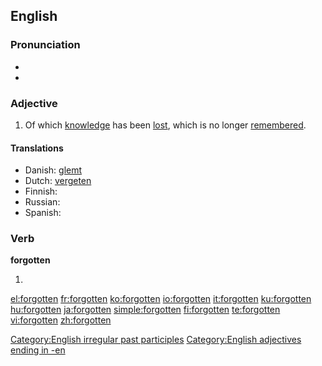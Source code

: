 ==English==

===Pronunciation===
* {{IPA|/'foɻgɒtən/}}
* {{audio|en-us-forgotten.ogg|Audio (US)}}

===Adjective===
{{en-adj}}

# Of which [[knowledge]] has been [[lost]], which is no longer [[remember]]ed.

====Translations====
* Danish: [[glemt]]
* Dutch: [[vergeten]]
* Finnish: {{t-|fi|unohdettu}}
* Russian: {{t|ru|забытый|tr=zabýtyj|sc=Cyrl}}
* Spanish: {{t-|es|olvidado}}

===Verb===
'''forgotten'''

# {{past participle of|[[forget]]}}

[[Category:English irregular past participles]]
[[Category:English adjectives ending in -en]]

[[el:forgotten]]
[[fr:forgotten]]
[[ko:forgotten]]
[[io:forgotten]]
[[it:forgotten]]
[[ku:forgotten]]
[[hu:forgotten]]
[[ja:forgotten]]
[[simple:forgotten]]
[[fi:forgotten]]
[[te:forgotten]]
[[vi:forgotten]]
[[zh:forgotten]]